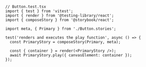 ```tsx
// Button.test.tsx
import { test } from 'vitest';
import { render } from '@testing-library/react';
import { composeStory } from '@storybook/react';

import meta, { Primary } from './Button.stories';

test('renders and executes the play function', async () => {
  const PrimaryStory = composeStory(Primary, meta);

  const { container } = render(<PrimaryStory />);
  await PrimaryStory.play({ canvasElement: container });
});
```
